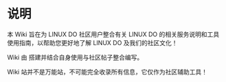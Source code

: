 
说明
===

本 Wiki 旨在为 LINUX DO 社区用户整合有关 LINUX DO 的相关服务说明和工具使用指南，以帮助您更好地了解 LINUX DO 及我们的社区文化！

Wiki 由 <LinuxdoUserLink linuxdoUsername="chenyme"/> 搭建并结合自身使用与社区帖子整合编写。

Wiki 站并不是万能站，不可能完全收录所有信息，它仅作为社区辅助工具！
